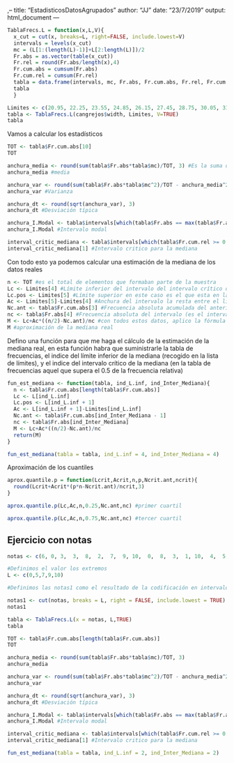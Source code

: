 ,--
title: "EstadisticosDatosAgrupados"
author: "JJ"
date: "23/7/2019"
output: html_document
---


```r
TablaFrecs.L = function(x,L,V){
  x_cut = cut(x, breaks=L, right=FALSE, include.lowest=V)
  intervals = levels(x_cut)
  mc = (L[1:(length(L)-1)]+L[2:length(L)])/2
  Fr.abs = as.vector(table(x_cut)) 
  Fr.rel = round(Fr.abs/length(x),4)
  Fr.cum.abs = cumsum(Fr.abs)
  Fr.cum.rel = cumsum(Fr.rel)
  tabla = data.frame(intervals, mc, Fr.abs, Fr.cum.abs, Fr.rel, Fr.cum.rel)
  tabla
  }

```

```r

Limites <- c(20.95, 22.25, 23.55, 24.85, 26.15, 27.45, 28.75, 30.05, 31.35, 32.65, 33.95)
tabla <- TablaFrecs.L(cangrejos$width, Limites, V=TRUE)
tabla

```

Vamos a calcular los estadísticos

```r
TOT <- tabla$Fr.cum.abs[10]
TOT
```

```r
anchura_media <- round(sum(tabla$Fr.abs*tabla$mc)/TOT, 3) #Es la suma del producto de las frecuencias absolutas multiplicado por las marcas de clase dividido por el total.
anchura_media #media
```

```r
anchura_var <- round(sum(tabla$Fr.abs*tabla$mc^2)/TOT - anchura_media^2, 3) #es la suma del producto de la frecuencia absoluta por la marca de clase al cuadrado y dividida por n menos la media al cuadrado
anchura_var #Varianza
```


```r
anchura_dt <- round(sqrt(anchura_var), 3)
anchura_dt #Desviación típica

```


```r
anchura_I.Modal <- tabla$intervals[which(tabla$Fr.abs == max(tabla$Fr.abs))]
anchura_I.Modal #Intervalo modal

```


```r
interval_critic_mediana <- tabla$intervals[which(tabla$Fr.cum.rel >= 0.5)]
interval_critic_mediana[1] #Intervalo critico para la mediana

```

Con todo esto ya podemos calcular una estimación de la mediana de los datos reales

```r

n <- TOT #es el total de elementos que formaban parte de la muestra
Lc <- Limites[4] #Límite inferior del intervalo del intervalo crítico de la mediana, en este caso es el que está en la posición 4 de la lista de los límites
Lc.pos <- Limites[5] #Límite superior en este caso es el que esta en la posición 5
Ac <- Limites[5]-Limites[4] #Anchura del intervalo la resta entre el límite superior y el inferior
Nc.ant <- tabla$Fr.cum.abs[3] #Frecuencia absoluta acumulada del anterior es la frecuencia absoluta del intervalo anterior al del intervalo crítico de la mediana, en este caso es el que está en la posición 3 en la tabla
nc <- tabla$Fr.abs[4] #Frecuencia absoluta del intervalo (es el intervalo crítico de la mediana)
M <- Lc+Ac*((n/2)-Nc.ant)/nc #con todos estos datos, aplico la fórmula para calcular la aproximación de la mediana para los datos reales
M #aproximación de la mediana real


```

Defino una función para que me haga el cálculo de la estimación de la mediana real, en esta función habra que suministrarle la tabla de frecuencias, el indice del límite inferior de la mediana (recogido en la lista de límites), y el indice del intervalo crítico de la mediana (en la tabla de frecuencias aquel que supera el 0.5 de la frecuencia relativa)

```r

fun_est_mediana <- function(tabla, ind_L.inf, ind_Inter_Mediana){
  n <- tabla$Fr.cum.abs[length(tabla$Fr.cum.abs)]
  Lc <- L[ind_L.inf] 
  Lc.pos <- L[ind_L.inf + 1]
  Ac <- L[ind_L.inf + 1]-Limites[ind_L.inf]
  Nc.ant <- tabla$Fr.cum.abs[ind_Inter_Mediana - 1]
  nc <- tabla$Fr.abs[ind_Inter_Mediana]
  M <- Lc+Ac*((n/2)-Nc.ant)/nc
  return(M)
}

```


```r
fun_est_mediana(tabla = tabla, ind_L.inf = 4, ind_Inter_Mediana = 4)
```

Aproximación de los cuantiles

```r
aprox.quantile.p = function(Lcrit,Acrit,n,p,Ncrit.ant,ncrit){
  round(Lcrit+Acrit*(p*n-Ncrit.ant)/ncrit,3)
}

aprox.quantile.p(Lc,Ac,n,0.25,Nc.ant,nc) #primer cuartil
```

```r
aprox.quantile.p(Lc,Ac,n,0.75,Nc.ant,nc) #tercer cuartil
```

## Ejercicio con notas
```r
notas <- c(6, 0, 3,  3,  8,  2,  7,  9, 10,  0,  8,  3,  1, 10,  4,  5, 10,  6, 10,  8,  7, 10,  5, 5,  7,  9,  5,  9,  5,  5,  6,  2,  9,  7,  5, 10,  5,  6,  4,  0, 10,  2,  6,  1,  9,  0, 9, 9,  7,  6,  4,  8,  9,  8,  9,  4,  1,  1,  9,  8,  6,  0,  9, 10,  2,  6,  0,  5,  8, 10,  3,  6,  4,  3,  9,  7,  3,  4,  2,  1, 10,  7,  6, 10,  9,  0,  0, 10,  2, 10,  2,  1, 5,  2,  3,  0,  8,  4,  0,  7)
```

```r
#Definimos el valor los extremos
L <- c(0,5,7,9,10)

#Definimos las notas1 como el resultado de la codificación en intervalos:

notas1 <- cut(notas, breaks = L, right = FALSE, include.lowest = TRUE)
notas1
```

```r
tabla <- TablaFrecs.L(x = notas, L,TRUE)
tabla
```

```r
TOT <- tabla$Fr.cum.abs[length(tabla$Fr.cum.abs)]
TOT
```

```r
anchura_media <- round(sum(tabla$Fr.abs*tabla$mc)/TOT, 3)
anchura_media

```

```r
anchura_var <- round(sum(tabla$Fr.abs*tabla$mc^2)/TOT - anchura_media^2, 3)
anchura_var
```

```r
anchura_dt <- round(sqrt(anchura_var), 3)
anchura_dt #Desviación típica
```

```r
anchura_I.Modal <- tabla$intervals[which(tabla$Fr.abs == max(tabla$Fr.abs))]
anchura_I.Modal #Intervalo modal
```

```r
interval_critic_mediana <- tabla$intervals[which(tabla$Fr.cum.rel >= 0.5)]
interval_critic_mediana[1] #Intervalo critico para la mediana
```

```r

fun_est_mediana(tabla = tabla, ind_L.inf = 2, ind_Inter_Mediana = 2)
```

